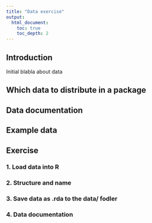 ```yaml
---
title: "Data exercise"
output:
  html_document:
    toc: true
    toc_depth: 2
---
```


## Introduction

Initial blabla about data


## Which data to distribute in a package

## Data documentation

## Example data

## Exercise

### 1. Load data into R

### 2. Structure and name

### 3. Save data as .rda to the data/ fodler

### 4. Data documentation